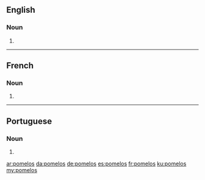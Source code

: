 {{also|pomélos}}
==English==

===Noun===
{{head|en|noun plural form}}

# {{plural of|pomelo|lang=en}}

----

==French==

===Noun===
{{head|fr|noun plural form}}

# {{plural of|pomelo|lang=fr}}

----

==Portuguese==

===Noun===
{{head|pt|noun plural form}}

# {{plural of|pomelo|lang=pt}}

[[ar:pomelos]]
[[da:pomelos]]
[[de:pomelos]]
[[es:pomelos]]
[[fr:pomelos]]
[[ku:pomelos]]
[[my:pomelos]]